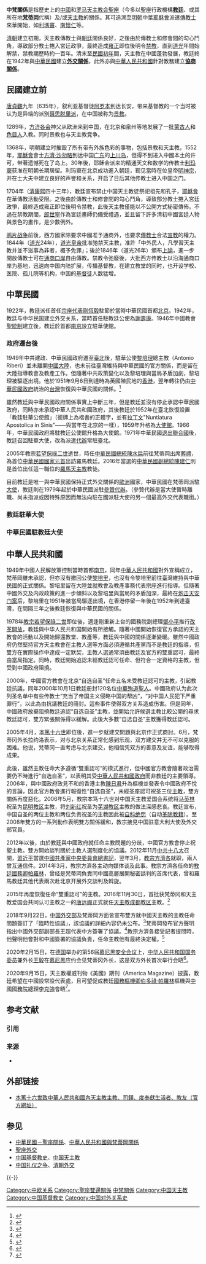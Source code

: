 {{weasel|time=2015-06-20T08:52:59+00:00}}
{{中國天主教}}

'''中梵關係'''是指歷史上的[[中國|中國]]和[[罗马天主教会|罗马天主教会]][[聖座|聖座]]（今多以聖座行政機構'''[[羅馬教廷|教廷]]'''、或其所在地'''[[梵蒂岡|梵蒂岡]]'''代稱）及/或[[天主教|天主教]]的關係。其可追溯至[[明朝|明朝]]中葉[[耶穌會|耶穌會]]派遣[[傳教士|傳教士]]來華開始，如[[利瑪竇|利瑪竇]]、[[南懷仁|南懷仁]]等。

[[清朝|清朝]]建立初期，天主教傳教士與[[朝廷|朝廷]]關係良好，之後由於傳教士和修會間的勾心鬥角，導致部分教士捲入宮廷政爭，最終造成[[雍正帝|雍正]]即位後明令[[中国天主教|禁教]]，直到[[道光|道光]]年間始解禁，禁教期歷時約一百年。清末至[[中華民國歷史|民國初年]]間，天主教在中國蓬勃發展，教廷終在1942年與[[中華民國|中華民國]]建立'''[[中華民國－聖座關係|外交關係]]'''，此外亦與[[中華人民共和國|中華人民共和國]]針對教務建立'''[[中華人民共和國與梵蒂岡關係|協商關係]]'''。

== 民國建立前 ==
[[唐朝|唐]][[貞觀_(唐朝)|貞觀]]九年（635年），叙利亚基督徒[[阿罗本|阿罗本]]到达长安，带来基督教的一个当时被认为是异端的派别[[聂思脱里派|聂思脱里派]]，在中国被称为[[景教|景教]]。

1289年，[[方济各会|方济各会]]神父从欧洲来到中国，在北京和泉州等地发展了一批[[蒙古人|蒙古人]]和[[色目人|色目人]]入教。同时景教也与天主教竞争。

1368年，明朝建立时摧毁了所有带有外族色彩的事物，包括景教和天主教。1552年，[[耶穌會|耶穌會]]會士[[聖方濟·沙勿略|方濟·沙勿略]]到达中国[[广东|广东]]的[[上川岛|上川岛]]，但得不到进入中國本土的许可，带著遗憾死在了岛上。30年後，耶稣会派来的精通天文和数学的传教士[[利玛窦|利玛窦]]获准在明朝长期居留。利玛窦在北京成功進入朝廷，觐见當時在位皇帝[[明神宗|明神宗]]，并在士大夫中建立良好的声誉和关系，开启了日后其他传教士进入中国之门。

1704年（[[清朝|清]][[康熙|康熙]]四十三年），教廷宣布禁止中国天主教徒祭祀祖先和孔子，[[耶穌會|耶穌會]]在華傳教活動受限。之後由於傳教士和修會間的勾心鬥角，導致部分教士捲入宮廷政爭，最終造成雍正即位後明令禁教，此後天主教僅能以不公開方式秘密傳佈。不過在禁教期間，[[郎世寧|郎世寧]]作為宮廷畫師仍備受禮遇，並且留下許多清初中國宮廷人物與景色的畫作，是少數例外。

[[鸦片战争|鸦片战争]]前後，西方國家除要求中國准予通商外，也要求[[傳教士|傳教士]]合法[[傳福音|宣教]]的權力。1844年（[[道光|道光]]24年），[[道光皇帝|道光皇帝]]批准弛禁天主教，准許「中外民人，凡學習天主教并並不滋事為非者，概予免罪」；後於1846年（道光26年）頒布[[上諭|上諭]]，進一步開放傳教士可在[[通商口岸|通商口岸]]自由傳教。禁教令弛廢後，大批西方传教士以沿海通商口岸为基地，迅速向中国内陆扩展，传播基督教，在建立教堂的同时，也开设学校、医院、孤儿院等机构，中国的[[基督徒|基督徒]]人数猛增。

==中華民國==
{{Main|中華民國－聖座關係}}
{{Infobox bilateral relations|中華民國－聖座|ROC|Vatican City|filetype=png}}

1922年，教廷派任首任[[教廷驻华大使|宗座代表]][[剛恆毅|剛恆毅]]駐節於當時中華民國首都[[北京|北京]]。1942年，教廷与中华民国建立外交关系，當時首任駐教廷公使為[[謝壽康|謝壽康]]。1946年中國教會[[聖統制|聖統制]]建立後，教廷於首都[[南京|南京]]設立駐華使館。

===政府遷台後===
1949年中共建政、中華民國政府遷至[[臺北市|臺北]]後，駐華公使[[黎培理|黎培理]]總主教（Antonio Riberi）並未離開[[中國大陸|中國大陸]]，也未前往臺灣維持與中華民國的官方關係，而是留在大陸指導教會及教產工作。但隨著中共政策變化以及黎培理與當局矛盾加劇，黎培理被驅逐出境。他於1951年9月6日到達時為英國殖民地的[[香港|香港]]，翌年轉往仍由[[中華民國政府|中華民國政府]]統治的[[台灣|台灣]]恢復與中華民國的關係。<ref>{{Cite web|url=http://kkp.catholic.org.hk/gl/gl3220.htm|title=普世教會 第3184|accessdate=2017-11-13|work=kkp.catholic.org.hk|archive-url=https://web.archive.org/web/20140714212916/http://kkp.catholic.org.hk/gl/gl3220.htm|archive-date=2014-07-14|dead-url=yes}}</ref>

雖然教廷與中華民國政府關係事實上中斷三年，但是教廷並沒有停止承認中華民國政府，同時亦未承認中華人民共和國政府，其後教廷於1952年在臺北恢復設置「教廷駐華公使館」（銜牌上為楷書的正體字，並有[[拉丁文|拉丁文]]"Nuntiatura Apostolica in Sinis"——與當年在北京{{可疑||reason=淪陷前中華民國首都在南京|date=2021年3月}}的一樣），1959年升格為[[大使館|大使館]]。1966年，中華民國政府將駐教廷公使館升格為大使館。1971年中華民國[[聯合國大會2758號決議|退出聯合國]]後，教廷召回駐華大使，改為派遣[[代辦|代辦]]常駐臺北。

2005年教宗[[若望保祿二世|若望保祿二世]]逝世，時任[[中華民國總統|中華民國總統]][[陳水扁|陳水扁]]前往梵蒂岡出席[[葬禮|葬禮]]，為首位[[中華民國國家元首|中華民國國家元首]]出訪羅馬教廷。2016年當選的[[中華民國副總統|中華民國副總統]][[陳建仁|陳建仁]]則是首位出任這一職位的[[羅馬天主教|羅馬天主教]]教徒。

目前教廷是唯一與中華民國保持正式外交關係的[[歐洲|歐洲]]國家，中華民國在梵蒂岡派駐[[大使|大使]]，教廷則在1979年起於中華民國派駐[[參贊|參贊]][[代辦|代辦]]。（參贊代辦是當大使暫時離職、尚未指派或因特殊原因而無法向駐在國派駐大使的另一個最高外交代表職銜。）

===教廷駐華大使===
{{Main|教廷駐華大使列表}}

===中華民國駐教廷大使===
{{Main|中華民國駐教廷大使列表}}

== 中華人民共和國 ==
{{Main|中華人民共和國與梵蒂岡關係}}
{{Infobox bilateral relations|中華人民共和國與梵蒂岡|People's Republic of China|Vatican City|map=China Vatican City Locator.png}}
1949年中國人民解放軍控制當時首都[[南京|南京]]，同年[[中華人民共和國|中華人民共和國]]對外宣稱成立，梵蒂岡雖未承認，但亦沒有撤回公使[[黎培里|黎培里]]，也沒有令黎培里前往臺灣維持與中華民國的正式關係。黎培里留在大陸並就教會及教產事務代表宗座進行指導。但隨著中國外交及内政政策的進一步傾斜以及黎培里與當局的矛盾加深，最終在[[炮击天安门案|炮击天安门案]]后，黎培里在1951年被當局驅逐出境，在香港停留一年後在1952年到達臺灣，在間隔三年之後教廷恢復與中華民國的關係。

1978年[[教宗|教宗]][[若望保祿二世|若望保祿二世]]即位後，適逢剛重新上台的國務院副總理[[鄧小平|鄧小平]]推行[[改革開放|改革開放]]，教廷與中华人民共和国開始有所接觸。隨著中國開始恢復官方承認的天主教會的活動以及開始歸還教堂、教產等，教廷與中國的關係逐漸變暖。雖然中國政府仍然堅持官方天主教會在主教人選等方面必須遵循共產黨而不是教廷的指導，但雙方在實際操作中達成一定默契，主教人選通常須由教廷及官方的雙重認可，最終由當局指定。同時，教廷開始追認未經教廷認可任命、但符合一定資格的主教，但受到中國政府阻撓。

2000年，中國官方教會在北京“自选自圣”任命五名未受教廷認可的主教，引起教廷抗議，同年2000年10月1日教廷册封120名位[[中華殉道聖人|中華殉道聖人]]。中國政府认为此次列圣名单中有些传教士“充当了帝国主义侵略中国的帮凶”，“对中国人民犯下严重罪行”，以此為由抗議教廷的冊封。這些事件使得双方关系造成伤害。但是同年，中國政府放棄阻撓教廷追認“自选自圣”主教，並開始允許候選主教比較公開的尋求教廷認可，雙方緊張關係得以緩解。此後大多數“自选自圣”主教獲得教廷認可。

2005年4月，[[本篤十六世|本篤十六世]]即位後，進一步就建交問題與北京作正式商討。6月，梵蒂冈外长拉约洛表示，对与北京关系正常化感到乐观，双方建交并无不可以克服的困难。他说，梵蒂冈一直考虑与北京建交，他相信凭双方的善意及友谊，能够取得成果。

此後，雖然主教任命大多遵循“雙重認可”的模式進行，但中國官方教會隨著政治需要仍不時進行“自选自圣”，以表明其受[[中華人民共和國政府|中華人民共和國政府]]而非教廷的主要領導。2006年，與中國政府政見不和的香港主教[[陳日君|陳日君]]升為樞機並發表令中國政府不悅的言論，因此官方教會進行報復性“自选自圣”，未經圣座認可祝圣三位[[主教|主教]]，雙方關係再度惡化。2006年5月，教宗本笃十六世对中国天主教爱国会系统将[[马英林|马英林]]祝圣为[[昆明教区|昆明教区]]主教，将[[刘新红|刘新红]]祝圣为[[天主教芜湖教区|芜湖教区]]主教的做法深感悲哀。教廷宣布，中国自圣的两位主教和两位负责祝圣的主教因此被[[绝罚|自科绝罚]]（自动[[绝罚|革除教籍]]）。至2008年雙方的一系列動作表明雙方關係緩和，教宗接見中国驻意大利大使及外交部官員。

2012年以後，由於教廷與中國政府就任命主教問題的分歧，中國官方教會停止祝聖主教。雙方開始談判關於主教人選制度化的協議。2012年11月[[中國共產黨第十八次全國代表大會|中共十八大]]召開，[[習近平|習近平]]當選[[中國共產黨中央委員會總書記|中國共產黨中央委員會總書記]]，翌年3月，[[教宗方濟各|教宗方濟各]]就职，兩人曾互通信件。2014年3月，教宗方濟各主动向媒体谈及此事。教宗方濟各任命的[[教廷國務卿|教廷國務卿]][[伯多禄·帕罗林|帕羅林]]，曾经是梵蒂岡負責同中國高層展開秘密談判的首席代表，曾和羅馬教廷其他代表兩次赴北京开展外交談判及斡旋。

2015年再度恢復任命“雙重認可”的主教。2016年11月30日，首批获梵蒂冈和天主教爱国会共同认可主教之一的[[唐遠閣|唐远阁]]正式就任[[天主教成都教区|天主教成都教区]]主教。<ref>{{cite news|url=http://news.tvb.com/greaterchina/583d5cdd6db28c7e546eb74a|title=天主教成都教區明祝聖唐遠閣為主教 首批獲梵蒂岡認|author=|date=2016-11-29|work=|publisher=无线新闻|accessdate=2016-11-29|archive-date=2016-11-30|archive-url=https://web.archive.org/web/20161130042425/http://news.tvb.com/greaterchina/583d5cdd6db28c7e546eb74a|dead-url=no}}</ref>

2018年9月22日，[[中华人民共和国外交部|中国外交部]]及梵蒂岡方面皆宣布雙方就中國天主教的主教任命問題簽訂了「臨時性協議」，該協議的詳細內容仍未公布。<ref>{{Cite web |url=https://www.vaticannews.va/zht/vatican-city/news/2018-09/zh-china-holy-see-agreement-appointment-bishops.html |title=聖座與中華人民共和國就主教任命問題簽署臨時性協議 |accessdate=2018-09-25 |archive-date=2018-09-26 |archive-url=https://web.archive.org/web/20180926014045/https://www.vaticannews.va/zht/vatican-city/news/2018-09/zh-china-holy-see-agreement-appointment-bishops.html |dead-url=no }}</ref>梵蒂岡發布官方聲明指出中國外交部副部長王超代表中方簽署了協議。<ref>{{Cite web |url=https://zh.bitterwinter.org/vatican-signs-provisional-agreement-with-china/ |title=梵蒂岡和中國簽訂「臨時性協議」 |accessdate=2018-11-08 |archive-date=2018-11-08 |archive-url=https://web.archive.org/web/20181108184830/https://zh.bitterwinter.org/vatican-signs-provisional-agreement-with-china/ |dead-url=no }}</ref>教宗方濟各接受記者提問時，他聲明他會對和中國簽署的協議負責，任命主教他有最終決定權。<ref>{{Cite web |url=https://zh.bitterwinter.org/pope-francis-i-will-nominate-the-bishops-for-china/ |title=教宗方濟各：中國的主教由我來任命 |accessdate=2018-11-08 |archive-date=2018-11-08 |archive-url=https://web.archive.org/web/20181108184419/https://zh.bitterwinter.org/pope-francis-i-will-nominate-the-bishops-for-china/ |dead-url=no }}</ref>

2020年2月15日，在[[德国|德国]]举办的第56届[[慕尼黑安全会议|慕尼黑安全会议]]上，[[中华人民共和国国务委员|中华人民共和国国务委员]]兼外长[[王毅|王毅]]在[[慕尼黑|慕尼黑]]应约会见梵蒂冈外长{{tsl|en|Paul Gallagher (bishop)|拉加格尔}}，这是双方外长首次举行会晤<ref>{{cite web|title=王毅应约会见梵蒂冈外长拉加格尔|url=https://www.fmprc.gov.cn/web/wjdt_674879/gjldrhd_674881/t1745205.shtml|website=中国人民共和国外交部|accessdate=2020-02-15|date=2020-02-15|archive-date=2020-02-15|archive-url=https://web.archive.org/web/20200215064938/https://www.fmprc.gov.cn/web/wjdt_674879/gjldrhd_674881/t1745205.shtml|dead-url=no}}</ref>。

2020年9月15日，天主教權威刊物《美國》期刊（America Magazine）披露，教廷希望在中國設常設代表處，且可望促成教廷[[國務樞機卿|國務樞機卿]][[伯多祿·帕羅林|伯多祿·帕羅林]]樞機與[[中華人民共和國國務院總理|中國國務院總理]][[李克強|李克強]]會晤<ref>{{cite web|title=中梵外交│梵蒂岡冀在華設常設代表處 有望促成教廷代表與李克強會晤|url=https://hk.appledaily.com/china/20200916/56CF4362PRDFRE7DZJEM2VRXJA/l|website=香港蘋果日報|accessdate=2020-09-15|date=2020-09-16}}</ref>。

== 参考文献 ==
=== 引用 ===
{{Reflist}}

=== 来源 ===
* {{VOA|http://www.voanews.com/chinese/news/20110716-china-holy-125691318.html}}

== 外部链接 ==
*[http://www.vatican.va/holy_father/special_features/chinese/index.htm 本篤十六世致中華人民共和國內天主教主教、司鐸、度奉獻生活者、教友（官方網址）]{{Wayback|url=http://www.vatican.va/holy_father/special_features/chinese/index.htm |date=20070702160835 }}

== 参见 ==
{{Portal box|國際關係|中國|中華民國|中華人民共和國|梵蒂岡|天主教|image3=Flag of the Republic of China.svg|image6=Golden Christian Cross.svg}}
* [[中華民國－聖座關係|中華民國－聖座關係]]、[[中華人民共和國與梵蒂岡關係|中華人民共和國與梵蒂岡關係]]
* [[聖座外交|聖座外交]]
* [[中国基督教史|中国基督教史]]、[[中国天主教|中国天主教]]
* [[中国礼仪之争|中国礼仪之争]]、[[清朝外交|清朝外交]]

{{-}}
{{中国基督教史|清}}
{{中華民國外交}}
{{中华人民共和国外交}}
{{聖座外交}}

[[Category:中欧关系|Category:中欧关系]]
[[Category:聖座雙邊關係|Category:聖座雙邊關係]]
[[Category:中梵關係|]]
[[Category:中国天主教|Category:中国天主教]]
[[Category:中国基督教史|Category:中国基督教史]]
[[Category:中国对外关系史|Category:中国对外关系史]]